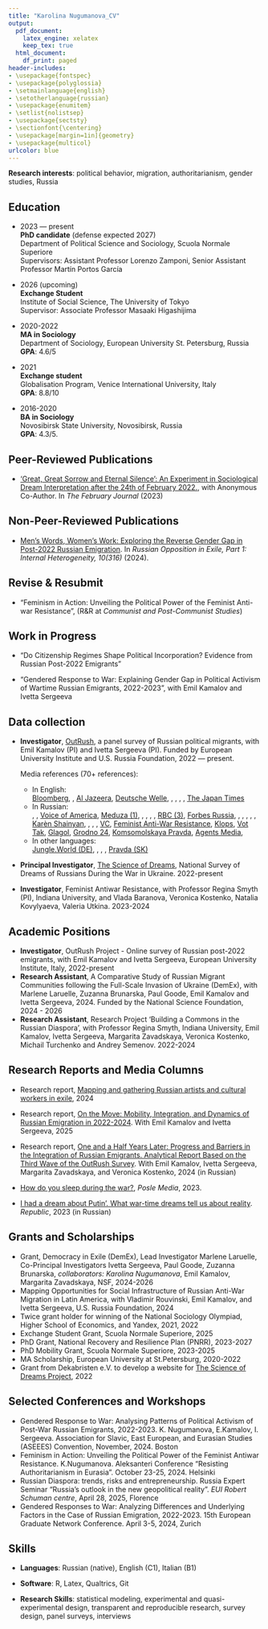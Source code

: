 ```yaml
---
title: "Karolina Nugumanova_CV"
output:
  pdf_document:
    latex_engine: xelatex
    keep_tex: true
  html_document:
    df_print: paged
header-includes:
- \usepackage{fontspec}
- \usepackage{polyglossia}
- \setmainlanguage{english}
- \setotherlanguage{russian}
- \usepackage{enumitem}
- \setlist{nolistsep}
- \usepackage{sectsty}
- \sectionfont{\centering}
- \usepackage[margin=1in]{geometry}
- \usepackage{multicol}
urlcolor: blue
---
```


```{=tex}
\centerline{Scuola Normale Superiore} \centerline{\textbf{Address}: Palazzo Strozzi, Florence, Italy} \centerline{\textbf{Email}: \href{mailto:karolina.nugumanova@sns.it}{karolina.nugumanova@sns.it}, \href{mailto:kar.nugumanova@gmail.com}{kar.nugumanova@gmail.com}} \centerline{\textbf{Tel}: +39-351-562-03-37} \centerline{\textbf{Webpage}: \url{https://karolina-nugumanova.github.io/}}
```
<!-- **Date of birth**: 25.10.1988\ -->

<!-- **Email**: [emil.kamalov\@eui.eu](mailto:emil.kamalov@eui.eu){.email}, [em.kamalov\@gmail.com](mailto:em.kamalov@gmail.com){.email}\ -->

<!-- **Phone**: +39-351-926-99-08\ -->

<!-- **Webpage**: [www.emilkamalov.com](https://emilkamalov.com/) -->

**Research interests**: political behavior, migration, authoritarianism, gender studies, Russia

<!-- <br>   -->

```{=tex}
\vspace{1mm} \hrule
```
<!-- \vspace{1mm}  -->

## Education

-   2023 --- present\
    **PhD candidate** (defense expected 2027)\
    Department of Political Science and Sociology, Scuola Normale Superiore\
    Supervisors: Assistant Professor Lorenzo Zamponi, Senior Assistant Professor Martín Portos García

-   2026 (upcoming)\
    **Exchange Student**\
    Institute of Social Science, The University of Tokyo\
    Supervisor: Associate Professor Masaaki Higashijima

-   2020-2022\
    **MA in Sociology**\
    Department of Sociology, European University St. Petersburg, Russia\
    **GPA**: 4.6/5

-   2021\
    **Exchange student**\
    Globalisation Program, Venice International University, Italy\
    **GPA**: 8.8/10
    
<!-- 2010-2013\ -->

<!-- **PhD-student**\ -->

<!-- Elabuga Institute of Kazan Federal University. -->

-   2016-2020\
    **BA in Sociology**\
    Novosibirsk State University, Novosibirsk, Russia\
    **GPA**: 4.3/5.

<!-- -   2004-2007\ -->

<!--     **Diploma with distinction in specialized secondary education, Qualification: accountant**\ -->

<!--     Kama State Engineering and Economics Academy.\ -->

<!--     **GPA**: 4.8/5. -->

<!-- <br>   -->

<!-- \vspace{1mm} -->

<!-- \hrule -->

<!-- \vspace{1mm}  -->

## Peer-Reviewed Publications

-   [‘Great, Great Sorrow and Eternal Silence’: An Experiment in Sociological Dream Interpretation after the 24th of February 2022.](https://thefebruaryjournal.org/index.php/tfj/article/view/67), with Anonymous Co-Author. In *The February Journal* (2023)

## Non-Peer-Reviewed Publications

-   [Men’s Words, Women’s Work: Exploring the Reverse Gender Gap in Post-2022 Russian Emigration](https://www.research-collection.ethz.ch/handle/20.500.11850/692533). In *Russian Opposition in Exile, Part 1: Internal Heterogeneity, 10(316)* (2024).


<!-- <br>   -->

<!-- \vspace{1mm} -->

<!-- \hrule -->

## Revise & Resubmit

-   "Feminism in Action: Unveiling the Political Power of the Feminist Anti-war Resistance", (R&R at *Communist and Post-Communist Studies*)


<!-- <br>   -->

<!-- \vspace{1mm} -->

<!-- \hrule -->

<!-- \vspace{1mm} -->

## Work in Progress

-   "Do Citizenship Regimes Shape Political Incorporation? Evidence from Russian Post-2022 Emigrants"

-   "Gendered Response to War: Explaining Gender Gap in Political Activism of Wartime Russian Emigrants, 2022-2023", with Emil Kamalov and Ivetta Sergeeva

## Data collection

-   **Investigator**, [OutRush](https://outrush.io/eng), a panel survey of Russian political migrants, with Emil Kamalov (PI) and Ivetta Sergeeva (PI). Funded by European University Institute and U.S. Russia Foundation, 2022 --- present.

    Media references (70+ references):

    -   In English:\
        [Bloomberg](https://www.bloomberg.com/news/articles/2024-05-02/russians-who-fled-war-return-in-boost-for-putin-s-war-economy), \href{https://www.ft.com/content/5e6bcce9-7bda-4b29-b1b7-f7df6e879fd9}{Financial Times}, [Al Jazeera](https://www.aljazeera.com/news/2024/1/22/russian-exiles-unlikely-to-return), [Deutsche Welle](https://www.dw.com/en/russia-why-people-are-returning-despite-the-war-in-ukraine/a-67022321), \href{https://www.cnbc.com/2022/11/25/georgia-armenia-turkey-economies-boom-with-russian-wealth-migration.html}{CNBC}, \href{https://fortune.com/europe/2022/08/20/russia-brain-drain-young-russians-leaving-after-ukraine-war-putin/}{Fortune}, \href{https://www.themoscowtimes.com/2023/10/25/15-of-russians-who-fled-war-mobilization-have-returned-survey-a82885}{The Moscow Times (1)}, \href{https://www.moscowtimes.ru/2023/01/19/sotsialnii-portret-novoi-volni-rossiiskih-emigrantov-a31239}{The Moscow Times (2)}, [The Japan Times](https://www.japantimes.co.jp/news/2024/05/02/world/politics/russians-putin-war-economy/)
    -   In Russian:\
        \href{https://www.bbc.com/russian/features-65686712}{BBC}, \href{https://www.dw.com/ru/sdelka-s-sovestu-pokinuvsie-rossiu-i-potom-vernuvsiesa-o-svoem-opyte/a-66896905}{Deutsche Welle}, [Voice of America](https://www.instagram.com/p/Cy1WVu2LbYT/), [Meduza (1)](https://meduza.io/episodes/2023/07/10/chinovniki-uveryayut-mnogie-uehavshie-ot-voyny-rossiyane-mechtayut-vernutsya-obratno-a-kak-na-samom-dele-rasskazyvaet-sotsiolog-nika-kostenko), \href{https://meduza.io/feature/2022/12/23/uehavshie-rossiyane-stali-bednee-no-zato-teper-bolshe-doveryayut-lyudyam-i-veryat-v-buduschee}{Meduza (2)}, \href{https://meduza.io/feature/2022/07/31/chem-nyneshnyaya-volna-emigratsii-otlichaetsya-ot-drugih-predstaviteli-kakih-professiy-uehali-sobirayutsya-li-migranty-vernutsya}{Meduza (3)}, \href{https://www.rbc.ru/spb_sz/29/01/2023/63ce99cc9a794787b4a2e9de}{RBC (1)}, \href{https://www.rbc.ru/politics/25/10/2023/6538b8739a7947719d23fd1e}{RBC (2)}, [RBC (3)](https://www.youtube.com/watch?v=7NsNp4MoUJw&ab_channel=%D0%A0%D0%91%D0%9A%D0%98%D0%BD%D0%B2%D0%B5%D1%81%D1%82%D0%B8%D1%86%D0%B8%D0%B8), [Forbes Russia](https://t.me/forbesglobalrus/3396), \href{https://www.youtube.com/watch?v=Bvcfj9a9XH8&t=4028s}{Zhivoy Gvozd}, \href{https://istories.media/news/2023/10/25/v-rossiyu-mogli-vernutsya-bolee-15-uekhavshikh-posle-nachala-voini-schitayut-issledovateli/}{Important Stories}, \href{https://open.spotify.com/episode/3n2gfxhNFRaSmrK8BFzE5U}{Rasstriga.doc}, \href{https://paperpaper.ru/kto-svyazyvaet-svoe-budushee-s-rossiej-b/}{Paper (1)}, \href{https://paperpaper.ru/emigranty-2022-go-ne-planiruyut-vozvrashat/}{Paper (2)}, [Karèn Shainyan](https://youtu.be/VzaFzSVtDtA), \href{https://rtvi.com/news/ft-bolee-15-rossijskih-emigrantov-vremenno-ili-nadolgo-vernulis-v-rossiyu/}{RTVI}, \href{https://novayagazeta-ru.cdn.ampproject.org/c/s/novayagazeta.ru/amp/articles/2022/12/27/strana-ubytiia}{Novaya Gazeta}, \href{https://www.severreal.org/a/rabotaem-do-pervogo-donosa-chto-budet-s-naukoy-i-vysshim-obrazovaniem-/32127897.html}{Sever Real}, [VC](https://vc.ru/money/575523-den-313-kolichestvo-nevyezdnyh-iz-za-dolgov-rossiyan-k-novomu-godu-stalo-rekordnym-za-15-let), [Feminist Anti-War Resistance](https://syg.ma/@feminist-anti-war-resistance/uiekhavshiie-rossiianie-bolieie-fieministski-nastroieny-sotsiologhi-iz-proiekta-outrush-o-novoi-volnie-rossiiskoi-emighratsii), [Klops](https://klops.ru/other/2023-10-25/282009-15-relokantov-pokinuvshih-rossiyu-posle-nachala-svo-vernulis-domoy-issledovateli), [Vot Tak](https://vot-tak.tv/novosti/27-10-2023-demograf-dopustil), [Glagol](https://glagol.press/uchjonye-soobshhili-o-vozvrashhenii-v-rossiju-relokantov), [Grodno 24](https://grodno24.com/2023/10/uehavshie-iz-strany-posle-nachala-svo-rossiyane-massovo-vozvrashhayutsya-na-rodinu.html), [Komsomolskaya Pravda](https://www.kp.ru/daily/27573/4842340/), [Agents Media](https://www.agents.media/demograf-rasskazal-o-vozvrashhenii-v-rossiyu-do-poloviny-uehavshih-iz-rossii-v-2022-godu/),
    -   In other languages:\
        [Jungle.World (DE)](https://jungle.world/artikel/2023/03/die-kompetenten-werden-durch-die-loyalen-ersetzt), \href{https://www.information.dk/udland/2023/02/stoerste-brain-drain-30-aar-ressourcestaerke-russere-antonina-startet-nyt-liv-udlandet}{Information (DA)}, \href{https://www.cdt.ch/news/erano-scappati-dalla-guerra-ora-stanno-tornando-a-casa-331807}{Corriere Del Ticino (ES)}, \href{https://www.ceskenoviny.cz/zpravy/rusove-kteri-po-unoru-odjeli-z-vlasti-zacali-podle-pruzkumu-vice-verit-lidem/2302793}{Ceske Noviny (CS)}, [Pravda (SK)](https://spravy.pravda.sk/svet/clanok/651763-rusi-ktori-po-februari-odisli-z-vlasti-zacali-podla-prieskumu-viac-verit-ludom/)
        
-   **Principal Investigator**, [The Science of Dreams](https://readymag.website/u94255285/wardreams/2/), National Survey of Dreams of Russians During the War in Ukraine. 2022-present

-   **Investigator**, Feminist Antiwar Resistance, with Professor Regina Smyth (PI), Indiana University, and Vlada Baranova, Veronica Kostenko, Natalia Kovylyaeva, Valeria Utkina. 2023-2024


## Academic Positions

-   **Investigator**, OutRush Project - Online survey of Russian post-2022 emigrants, with Emil Kamalov and Ivetta Sergeeva, European University Institute, Italy, 2022-present
-   **Research Assistant**, A Comparative Study of Russian Migrant Communities following the Full-Scale Invasion of Ukraine (DemEx), with Marlene Laruelle, Zuzanna Brunarska, Paul Goode, Emil Kamalov and Ivetta Sergeeva, 2024. Funded by the National Science Foundation, 2024 - 2026
-   **Research Assistant**, Research Project  'Building a Commons in the Russian Diaspora', with Professor Regina Smyth, Indiana University, Emil Kamalov, Ivetta Sergeeva, Margarita Zavadskaya, Veronica Kostenko, Michail Turchenko and Andrey Semenov. 2022-2024

<!-- <br>   -->

<!-- \vspace{1mm} -->

<!-- \hrule -->

## Research Reports and Media Columns

-  Research report, [Mapping and gathering Russian artists and cultural workers in exile](https://outrush.io/report_artists_2024), 2024

-  Research report, [On the Move: Mobility, Integration, and Dynamics of Russian Emigration in 2022-2024](https://outrush.io/report_march_2025_eng). With Emil Kamalov and Ivetta Sergeeva, 2025

-  Research report, [One and a Half Years Later: Progress and Barriers in the Integration of Russian Emigrants. Analytical Report Based on the Third Wave of the OutRush Survey](https://outrush.io/report_january_2024). With Emil Kamalov, Ivetta Sergeeva, Margarita Zavadskaya, and Veronica Kostenko, 2024 (in Russian)

-  [How do you sleep during the war?](https://posle.media/language/en/how-do-you-sleep-during-the-war/), *Posle Media*, 2023. 

-  [I had a dream about Putin'. What war-time dreams tell us about reality](https://republic.ru/posts/107912). *Republic*, 2023 (in Russian)


<!-- <br>   -->

<!-- \vspace{1mm} -->

<!-- \hrule -->

<!-- <br>   -->

<!-- \vspace{1mm} -->

<!-- \hrule -->

<!-- <br>   -->

<!-- \vspace{1mm} -->

<!-- \hrule -->

<!-- \vspace{1mm} -->

<!-- ## Work In Progress -->

<!-- <br>   -->

<!-- \vspace{1mm} -->

<!-- \hrule -->

<!-- ## Teaching Experience -->

<!-- -   Instructor, Intermediate Quantitative Methods in Social Sciences (Master's level), European University in Saint Petersburg, Russia, 2021 -->
<!-- -   Instructor, [Research Seminar: Quantitative Methods in Political Research](https://spb.hse.ru/en/ma/pm/courses/375308895.html) (Master's level), Higher School of Economics, Russia, 2021 -->
<!-- -   Instructor, [Methodology of Contemporary Asian Studies](https://spb.hse.ru/en/ma/econasia/courses/375309025.html) (Master's level), Higher School of Economics, Russia, 2020-2021 -->
<!-- -   Instructor, [Introduction to Statistics with R](https://pandan.eusp.org/lecturerslist) (Master's level), Yandex & European University in Saint Petersburg, 2020 -->
<!-- -   Instructor, R-Crash Course (Master's level), European University in Saint Petersburg, Russia, 2020 -->
<!-- -   Instructor, [Methodology for Sociopolitical Research in East Asia](https://spb.hse.ru/en/ma/econasia/courses/298723267.html), Higher School of Economics, Russia, 2019-2020 -->

<!-- | **Course**                                                                                                        | **University**                                                                   | **Level** | **Year**  | -->

<!-- |----------------------|------------------|-----------------|-----------------| -->

<!-- | Intermediate Quantitative Methods in Social Sciences                                                              | [European University in Saint Petersburg](https://eusp.org/en/sociology), Russia | Masters   | 2021      | -->

<!-- | [Research Seminar Quantitative Methods in Political Research](https://spb.hse.ru/en/ma/pm/courses/375308895.html) | [Higher School of Economics](https://spb.hse.ru/en/ma/pm), Russia                | Masters   | 2021      | -->

<!-- | [Methodology of Contemporary Asian Studies](https://spb.hse.ru/en/ma/econasia/courses/375309025.html)             | [Higher School of Economics](https://spb.hse.ru/en/ma/econasia), Russia          | Masters   | 2020-2021 | -->

<!-- | [Introduction to Statistics with R](https://pandan.eusp.org/lecturerslist)                                        | [Yandex & European University in Saint Petersburg](https://pandan.eusp.org/)     | Masters   | 2020      | -->

<!-- | R-crash course                                                                                                    | [European University in Saint Petersburg](https://eusp.org/en/sociology)         | Masters   | 2020      | -->

<!-- | [Methodology for Sociopolitical Research in East Asia](https://spb.hse.ru/en/ma/econasia/courses/298723267.html)  | [Higher School of Economics](https://spb.hse.ru/en/ma/econasia), Russia          | Masters   | 2019-2020 | -->

<!-- \vspace{1mm} -->

<!-- \hrule -->

<!-- \vspace{1mm} -->

## Grants and Scholarships

-   Grant, Democracy in Exile (DemEx), Lead Investigator Marlene Laruelle, Co-Principal Investigators Ivetta Sergeeva, Paul Goode, Zuzanna Brunarska, *collaborators: Karolina Nugumanova*, Emil Kamalov, Margarita Zavadskaya, NSF, 2024-2026
-   Mapping Opportunities for Social Infrastructure of Russian Anti-War Migration in Latin America, with Vladimir Rouvinski, Emil Kamalov, and Ivetta Sergeeva, U.S. Russia Foundation, 2024
-   Twice grant holder for winning of the National Sociology Olympiad, Higher School of Economics, and Yandex, 2021, 2022
-   Exchange Student Grant, Scuola Normale Superiore, 2025
-   PhD Grant, National Recovery and Resilience Plan (PNRR), 2023-2027
-   PhD Mobility Grant, Scuola Normale Superiore, 2023-2025
-   MA Scholarship, European University at St.Petersburg, 2020-2022
-   Grant from Dekabristen e.V. to develop a website for [The Science of Dreams Project](https://readymag.website/u94255285/wardreams/2/), 2022

<!-- <br>   -->

<!-- \vspace{1mm} -->

<!-- \hrule  -->

<!-- \vspace{1mm} -->

## Selected Conferences and Workshops

-   Gendered Response to War: Analysing Patterns of Political Activism of Post-War Russian Emigrants, 2022-2023. K. Nugumanova, E.Kamalov, I. Sergeeva. Association for Slavic, East European, and Eurasian Studies (ASEEES) Convention, November, 2024. Boston
-   Feminism in Action: Unveiling the Political Power of the Feminist Antiwar Resistance. K.Nugumanova. Aleksanteri Conference “Resisting Authoritarianism in Eurasia”. October 23-25, 2024. Helsinki
-   Russian Diaspora: trends, risks and entrepreneurship. Russia Expert Seminar "Russia's outlook in the new geopolitical reality". *EUI Robert Schuman centre*, April 28, 2025, Florence
-   Gendered Responses to War: Analyzing Differences and Underlying Factors in the Case of Russian Emigration, 2022-2023. 15th European Graduate Network Conference. April 3-5, 2024, Zurich


<!-- <br>   -->

<!-- \vspace{1mm} -->

<!-- \hrule -->

<!-- \vspace{1mm} -->

<!-- ## Additional Training -->

<!-- -   Ethics in Human Subjects Research, CITI, 2022 -->

<!-- -   Global Corruption Workshop, Boris Nemtsov Foundation for Freedom, January 2022 -->

<!-- -   Exchange student in Jyvaskyla University, Finland, September-December 2018 -->

<!-- -   Bayesian Statistical Analyses for Social Scientists, LCSR Summer School, August 2018  -->

<!-- -   Summer School on Migration organized by Russian Red Cross, June 2018 -->

<!-- <br>   -->

<!-- \hrule -->

<!-- ## Interviews and Comments for Media -->

<!-- -   [The Russians returning home from self-imposed exile](https://www.ft.com/content/5e6bcce9-7bda-4b29-b1b7-f7df6e879fd9), *Financial Times* (English), 2023 -->

<!-- -   [Why are relocating individuals returning home?](https://echofm.online/programs/utrennij-razvorot/fragment-utrennego-razvorota-166), *Zhivoy Gvozd*, video blog (Russian), 2023 -->

<!-- -   [New Russian Emigration: Who, Where, and Why People are Leaving Russia Today](https://open.spotify.com/episode/3n2gfxhNFRaSmrK8BFzE5U). *Yura, we've found out everything*, podcast (Russian), 2023 -->

<!-- -   [Emigrants of 2022 do not plan to return to Russia. How has their life changed in six months? Results of a large-scale study](https://paperpaper.ru/emigranty-2022-go-ne-planiruyut-vozvrashat/). *Paper* (Russian), 2023 -->

<!-- -   [Det største brain drain i 30 år: Ressourcestærke russere som Antonina har startet et nyt liv i udlandet](https://www.information.dk/udland/2023/02/stoerste-brain-drain-30-aar-ressourcestaerke-russere-antonina-startet-nyt-liv-udlandet). *Information* (Danish), 2023 -->

<!-- -   [More than 20 million Russians have faced intimate partner violence](https://www.mosfm.com/audios/151399). *Moscow FM*, radio (Russian), 2023 -->

<!-- -   [Young scholars in our professional team: interview for university page](https://spb.hse.ru/en/ma/econasia/news/382861781.html). *Higher School of Economics* (English), 2020 -->

<!-- <br>   -->

<!-- \vspace{1mm} -->

<!-- \hrule -->

<!-- \vspace{1mm} -->

## Skills

-   **Languages**: Russian (native), English (C1), Italian (B1)

-   **Software**: R, Latex, Qualtrics, Git

-   **Research Skills**: statistical modeling, experimental and quasi-experimental design, transparent and reproducible research, survey design, panel surveys, interviews
